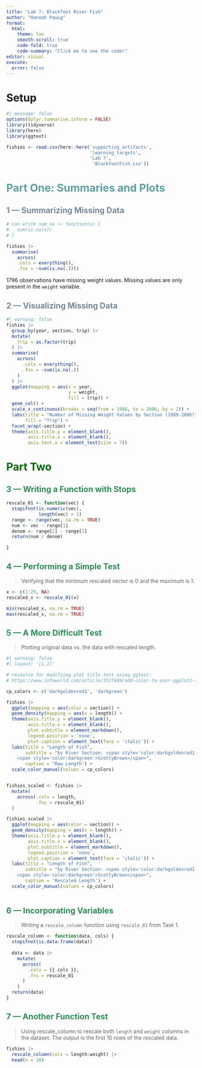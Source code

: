 ```yaml
---
title: "Lab 7: Blackfoot River Fish"
author: "Hannah Pawig"
format:
  html:
    theme: lux
    smooth-scroll: true
    code-fold: true
    code-summary: "Click me to see the code!"
editor: visual
execute:
  error: false
---
```


# Setup

```r
#| message: false
options(dplyr.summarise.inform = FALSE)
library(tidyverse)
library(here)
library(ggtext)

fishies <- read.csv(here::here('supporting_artifacts',
                               'learning_targets',
                               'Lab 7',
                                'BlackfootFish.csv'))
```

# Part One: Summaries and Plots {style="color: cadetblue"}

## 1 --- Summarizing Missing Data {style="color: lightslategray"}

```r
# can write sum_na <- function(x) {
#   sum(is.na(x))
# }

fishies |>
  summarise(
    across(
    .cols = everything(),
    .fns = ~sum(is.na(.))))

```

1796 observations have missing weight values. Missing values are only present in the `weight` variable.

## 2 --- Visualizing Missing Data {style="color: lightslategray"}

```r
#| warning: false
fishies |>
  group_by(year, section, trip) |>
  mutate(
    trip = as.factor(trip)
  ) |>
  summarise(
    across(
      .cols = everything(),
      .fns = ~sum(is.na(.))
    )
  ) |>
  ggplot(mapping = aes(x = year,
                       y = weight,
                       fill = trip)) +
  geom_col() +
  scale_x_continuous(breaks = seq(from = 1988, to = 2006, by = 2)) +
  labs(title = "Number of Missing Weight Values by Section (1989-2006)",
       fill = "Trip") +
  facet_wrap(~section) +
  theme(axis.title.y = element_blank(),
        axis.title.x = element_blank(),
        axis.text.x = element_text(size = 7))

```

# Part Two {style="color: darkgreen"}

## 3 --- Writing a Function with Stops {style="color: seagreen"}

```r
rescale_01 <- function(vec) {
  stopifnot(is.numeric(vec),
            length(vec) > 1)
  range <- range(vec, na.rm = TRUE)
  num <- vec - range[1]
  denom <- range[2] - range[1]
  return(num / denom)

}

```

## 4 --- Performing a Simple Test {style="color: seagreen"}

> Verifying that the minimum rescaled vector is 0 and the maximum is 1.

```r
x <- c(1:25, NA)
rescaled_x <- rescale_01(x)

min(rescaled_x, na.rm = TRUE)
max(rescaled_x, na.rm = TRUE)
```

## 5 --- A More Difficult Test {style="color: seagreen"}

> Plotting original data vs. the data with rescaled length.

```r
#| warning: false
#| layout: '[1,1]'

# resource for modifying plot title text using ggtext:
# https://www.infoworld.com/article/3527449/add-color-to-your-ggplot2-text-in-r.html

cp_colors <- c('darkgoldenrod1', 'darkgreen')

fishies |>
  ggplot(mapping = aes(color = section)) +
  geom_density(mapping = aes(x = length)) +
  theme(axis.title.y = element_blank(),
        axis.title.x = element_blank(),
        plot.subtitle = element_markdown(),
        legend.position = 'none',
        plot.caption = element_text(face = 'italic')) +
  labs(title = "Length of Fish",
       subtitle = "by River Section: <span style='color:darkgoldenrod1'>Johnsrud</span> and 
    <span style='color:darkgreen'>ScottyBrown</span>",
       caption = "Raw Length") +
  scale_color_manual(values = cp_colors)


fishies_scaled <- fishies |>
  mutate(
    across(.cols = length,
           .fns = rescale_01)
  )

fishies_scaled |>
  ggplot(mapping = aes(color = section)) +
  geom_density(mapping = aes(x = length)) +
  theme(axis.title.y = element_blank(),
        axis.title.x = element_blank(),
        plot.subtitle = element_markdown(),
        legend.position = 'none',
        plot.caption = element_text(face = 'italic')) +
  labs(title = "Length of Fish",
       subtitle = "by River Section: <span style='color:darkgoldenrod1'>Johnsrud</span> and 
    <span style='color:darkgreen'>ScottyBrown</span>",
       caption = 'Rescaled Length') +
  scale_color_manual(values = cp_colors)
  
```

## 6 --- Incorporating Variables {style="color: seagreen"}

> Writing a `rescale_column` function using `rescale_01` from Task 1.

```r
rescale_column <- function(data, cols) {
  stopifnot(is.data.frame(data))
  
  data <- data |>
    mutate(
      across(
        .cols = {{ cols }},
        .fns = rescale_01
      )
    )
  return(data)
}
```

## 7 --- Another Function Test {style="color: seagreen"}

> Using rescale_column to rescale both `length` and `weight` columns in the dataset. The output is the first 10 rows of the rescaled data.

```r
fishies |>
  rescale_column(cols = length:weight) |>
  head(n = 10)
```
